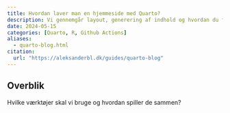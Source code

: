 ```yaml
---
title: Hvordan laver man en hjemmeside med Quarto?
description: Vi gennemgår layout, generering af indhold og hvordan du får din side "ud på internettet"
date: 2024-05-15
categories: [Quarto, R, Github Actions]
aliases:
  - quarto-blog.html
citation:
  url: "https://aleksanderbl.dk/guides/quarto-blog"
---
```


## Overblik

Hvilke værktøjer skal vi bruge og hvordan spiller de sammen?